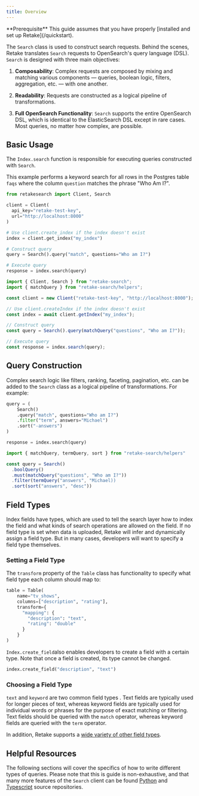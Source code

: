 ```yaml
---
title: Overview
---
```


<Info>
  **Prerequisite** This guide assumes that you have properly [installed and set
  up Retake](/quickstart).
</Info>

The `Search` class is used to construct search requests. Behind the scenes, Retake translates `Search` requests
to OpenSearch's query language (DSL). `Search` is designed with three main objectives:

1. **Composability**: Complex requests are composed by mixing and matching various components — queries,
   boolean logic, filters, aggregation, etc. — with one another.

2. **Readability**: Requests are constructed as a logical pipeline of transformations.

3. **Full OpenSearch Functionality**: `Search` supports the entire OpenSearch DSL, which is identical to
   the ElasticSearch DSL except in rare cases. Most queries, no matter how complex, are possible.

## Basic Usage

The `Index.search` function is responsible for executing queries constructed with `Search`.

This example performs a keyword search for all rows in the Postgres table `faqs` where
the column `question` matches the phrase "Who Am I?".

<CodeGroup>

```python Python
from retakesearch import Client, Search

client = Client(
  api_key="retake-test-key",
  url="http://localhost:8000"
)

# Use client.create_index if the index doesn't exist
index = client.get_index("my_index")

# Construct query
query = Search().query("match", questions="Who am I?")

# Execute query
response = index.search(query)
```

```typescript Typescript
import { Client, Search } from "retake-search";
import { matchQuery } from "retake-search/helpers";

const client = new Client("retake-test-key", "http://localhost:8000");

// Use client.createIndex if the index doesn't exist
const index = await client.getIndex("my_index");

// Construct query
const query = Search().query(matchQuery("questions", "Who am I?"));

// Execute query
const response = index.search(query);
```

</CodeGroup>

## Query Construction

Complex search logic like filters, ranking, faceting, pagination, etc. can be added to the `Search` class
as a logical pipeline of transformations. For example:

<CodeGroup>

```python Python
query = (
    Search()
    .query("match", questions="Who am I?")
    .filter("term", answers="Michael")
    .sort("-answers")
)

response = index.search(query)
```

```typescript Typescript
import { matchQuery, termQuery, sort } from "retake-search/helpers"

const query = Search()
  .boolQuery()
  .must(matchQuery("questions", "Who am I?"))
  .filter(termQuery("answers", "Michael))
  .sort(sort("answers", "desc"))
```

</CodeGroup>

## Field Types

Index fields have types, which are used to tell the search layer how to index the field and what kinds of search operations
are allowed on the field. If no field type is set when data is uploaded, Retake will infer and dynamically assign a field
type. But in many cases, developers will want to specify a field type themselves.

### Setting a Field Type

The `transform` property of the `Table` class has functionality to specify what field type each column should map to:

<CodeGroup>

```python Python
table = Table(
    name="tv_shows",
    columns=["description", "rating"],
    transform={
      "mapping": {
        "description": "text",
        "rating": "double"
      }
    }
)
```

</CodeGroup>

`Index.create_field`also enables developers to create a field with a certain type. Note that once a field is created, its
type cannot be changed.

<CodeGroup>

```python Python
index.create_field("description", "text")
```

</CodeGroup>

### Choosing a Field Type

`text` and `keyword` are two common field types . Text fields are typically used for longer pieces of text, whereas
keyword fields are typically used for individual words or phrases for the purpose of exact matching or filtering. Text fields
should be queried with the `match` operator, whereas keyword fields are queried with the `term` operator.

In addition, Retake supports a [wide variety of other field types](https://github.com/getretake/retake/blob/fb43fd2eb09f54218907876a88452e7e9974cdd1/core/search/index_mappings.py#L4).

## Helpful Resources

The following sections will cover the specifics of how to write different types of queries. Please note
that this is guide is non-exhaustive, and that many more features of the `Search` client can be found
[Python](https://github.com/getretake/opensearch-py) and [Typescript](https://github.com/getretake/opensearch-js) source
repositories.
